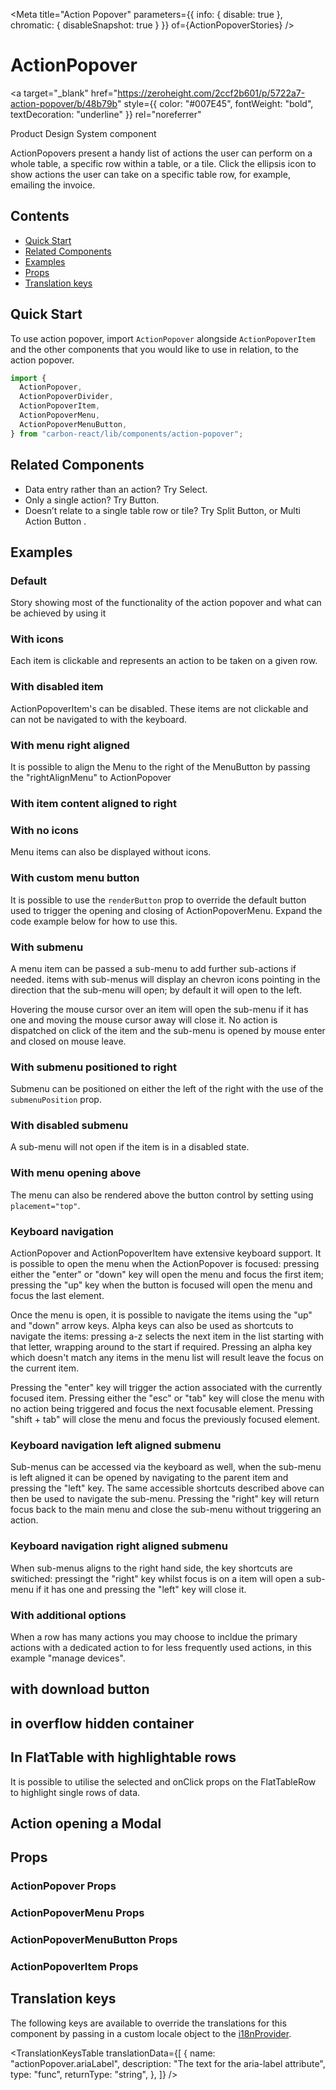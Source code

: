 

<Meta
  title="Action Popover"
  parameters={{ info: { disable: true }, chromatic: { disableSnapshot: true } }}
  of={ActionPopoverStories}
/>

# ActionPopover

<a
  target="_blank"
  href="https://zeroheight.com/2ccf2b601/p/5722a7-action-popover/b/48b79b"
  style={{ color: "#007E45", fontWeight: "bold", textDecoration: "underline" }}
  rel="noreferrer"
>
  Product Design System component
</a>

ActionPopovers present a handy list of actions the user can perform on a whole table, a specific row within a table, or a tile.
Click the ellipsis icon to show actions the user can take on a specific table row, for example, emailing the invoice.

## Contents

- [Quick Start](#quick-start)
- [Related Components](#related-components)
- [Examples](#examples)
- [Props](#props)
- [Translation keys](#translation-keys)

## Quick Start

To use action popover, import `ActionPopover` alongside `ActionPopoverItem` and the other components that you would like to use in relation,
to the action popover.

```javascript
import {
  ActionPopover,
  ActionPopoverDivider,
  ActionPopoverItem,
  ActionPopoverMenu,
  ActionPopoverMenuButton,
} from "carbon-react/lib/components/action-popover";
```

## Related Components

- Data entry rather than an action? <LinkTo kind='Select' story='default-story'>Try Select</LinkTo>.
- Only a single action? <LinkTo kind='Button' story='primary'>Try Button</LinkTo>.
- Doesn’t relate to a single table row or tile? <LinkTo kind='Split Button' story='default'>Try Split Button</LinkTo>, or
  <LinkTo kind="Multi Action Button" story="default">
    Multi Action Button
  </LinkTo>
  .

## Examples

### Default

Story showing most of the functionality of the action popover and what can be achieved by using it

<Canvas name="default" of={ActionPopoverStories.Default} />

### With icons

Each item is clickable and represents an action to be taken on a given row.

<Canvas name="with icons" of={ActionPopoverStories.Icons} />

### With disabled item

ActionPopoverItem&apos;s can be disabled. These items are not clickable and can not be navigated to with the keyboard.

<Canvas name="with disabled item" of={ActionPopoverStories.DisabledItems} />

### With menu right aligned

It is possible to align the Menu to the right of the MenuButton by passing the &quot;rightAlignMenu&quot; to ActionPopover

<Canvas
  name="with menu right aligned"
  of={ActionPopoverStories.MenuRightAligned}
/>

### With item content aligned to right

<Canvas
  name="with item content aligned to right"
  of={ActionPopoverStories.ContentAlignedRight}
/>

### With no icons

Menu items can also be displayed without icons.

<Canvas name="with no icons" of={ActionPopoverStories.NoIcons} />

### With custom menu button

It is possible to use the `renderButton` prop to override the default button used to trigger the opening and closing of
ActionPopoverMenu. Expand the code example below for how to use this.

<Canvas
  name="with custom menu button"
  of={ActionPopoverStories.CustomMenuButton}
/>

### With submenu

A menu item can be passed a sub-menu to add further sub-actions if needed. items with sub-menus will display an chevron
icons pointing in the direction that the sub-menu will open; by default it will open to the left.

Hovering the mouse cursor over an item will open the sub-menu if it has one and moving the mouse cursor away will
close it. No action is dispatched on click of the item and the sub-menu is opened by mouse enter and closed on mouse
leave.

<Canvas name="with submenu" of={ActionPopoverStories.Submenu} />

### With submenu positioned to right

Submenu can be positioned on either the left of the right with the use of the `submenuPosition` prop.

<Canvas
  name="with submenu positioned to right"
  of={ActionPopoverStories.SubmenuPositionedRight}
/>

### With disabled submenu

A sub-menu will not open if the item is in a disabled state.

<Canvas
  name="with disabled submenu"
  of={ActionPopoverStories.DisabledSubmenu}
/>

### With menu opening above

The menu can also be rendered above the button control by setting using `placement="top"`.

<Canvas
  name="with menu opening above"
  of={ActionPopoverStories.MenuOpeningAbove}
/>

### Keyboard navigation

ActionPopover and ActionPopoverItem have extensive keyboard support. It is possible to open the menu when the
ActionPopover is focused: pressing either the "enter" or "down" key will open the menu and focus the first item;
pressing the "up" key when the button is focused will open the menu and focus the last element.

Once the menu is open, it is possible to navigate the items using the "up" and "down" arrow keys. Alpha keys can also
be used as shortcuts to navigate the items: pressing a-z selects the next item in the list starting with that letter,
wrapping around to the start if required. Pressing an alpha key which doesn't match any items in the menu list will
result leave the focus on the current item.

Pressing the "enter" key will trigger the action associated with the currently focused item. Pressing either the "esc"
or "tab" key will close the menu with no action being triggered and focus the next focusable element. Pressing
"shift + tab" will close the menu and focus the previously focused element.

<Canvas
  name="keyboard navigation"
  of={ActionPopoverStories.KeyboardNavigation}
/>

### Keyboard navigation left aligned submenu

Sub-menus can be accessed via the keyboard as well, when the sub-menu is left aligned it can be opened by navigating to
the parent item and pressing the "left" key. The same accessible shortcuts described above can then be used to navigate
the sub-menu. Pressing the "right" key will return focus back to the main menu and close the sub-menu without
triggering an action.

<Canvas
  name="keyboard navigation left aligned submenu"
  of={ActionPopoverStories.KeyboardNavigationLeftAlignedSubmenu}
/>

### Keyboard navigation right aligned submenu

When sub-menus aligns to the right hand side, the key shortcuts are switiched: pressingt the "right" key whilst focus
is on a item will open a sub-menu if it has one and pressing the "left" key will close it.

<Canvas
  name="keyboard navigation right aligned submenu"
  of={ActionPopoverStories.KeyboardNavigationRightAlignedSubmenu}
/>

### With additional options

When a row has many actions you may choose to incldue the primary actions with a dedicated action to for less frequently
used actions, in this example "manage devices".

<Canvas
  name="with additional options"
  of={ActionPopoverStories.AdditionalOptions}
/>

## with download button

<Canvas name="with download button" of={ActionPopoverStories.DownloadButton} />

## in overflow hidden container

<Canvas
  name="in overflow hidden container"
  of={ActionPopoverStories.InOverflowHiddenContainer}
/>

## In FlatTable with highlightable rows

It is possible to utilise the selected and onClick props on the FlatTableRow to highlight single rows of data.

<Canvas name="in FlatTable" of={ActionPopoverStories.InFlatTable} />

## Action opening a Modal

<Canvas name="opening a modal" of={ActionPopoverStories.OpeningAModal} />

## Props

### ActionPopover Props

<ArgTypes of={ActionPopoverStories} />

### ActionPopoverMenu Props

<ArgTypes of={ActionPopoverMenuStories} />

### ActionPopoverMenuButton Props

<ArgTypes of={ActionPopoverMenuButtonStories} />

### ActionPopoverItem Props

<ArgTypes of={ActionPopoverItemStories} />

## Translation keys

The following keys are available to override the translations for this component by passing in a custom locale object
to the [i18nProvider](https://carbon.sage.com/?path=/story/documentation-i18n--page).

<TranslationKeysTable
  translationData={[
    {
      name: "actionPopover.ariaLabel",
      description: "The text for the aria-label attribute",
      type: "func",
      returnType: "string",
    },
  ]}
/>